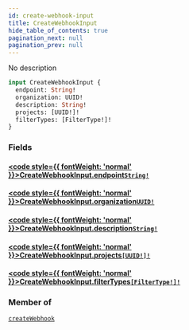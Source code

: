 ```yaml
---
id: create-webhook-input
title: CreateWebhookInput
hide_table_of_contents: true
pagination_next: null
pagination_prev: null
---
```








No description

```graphql
input CreateWebhookInput {
  endpoint: String!
  organization: UUID!
  description: String!
  projects: [UUID!]!
  filterTypes: [FilterType!]!
}
```


### Fields

#### [<code style={{ fontWeight: 'normal' }}>CreateWebhookInput.<b>endpoint</b></code>](#)<Bullet />[`String!`](/scalars/string) <Badge class="secondary" text="non-null"/> <Badge class="secondary" text="scalar"/>
> 
> 

#### [<code style={{ fontWeight: 'normal' }}>CreateWebhookInput.<b>organization</b></code>](#)<Bullet />[`UUID!`](/scalars/uuid) <Badge class="secondary" text="non-null"/> <Badge class="secondary" text="scalar"/>
> 
> 

#### [<code style={{ fontWeight: 'normal' }}>CreateWebhookInput.<b>description</b></code>](#)<Bullet />[`String!`](/scalars/string) <Badge class="secondary" text="non-null"/> <Badge class="secondary" text="scalar"/>
> 
> 

#### [<code style={{ fontWeight: 'normal' }}>CreateWebhookInput.<b>projects</b></code>](#)<Bullet />[`[UUID!]!`](/scalars/uuid) <Badge class="secondary" text="non-null"/> <Badge class="secondary" text="scalar"/>
> 
> 

#### [<code style={{ fontWeight: 'normal' }}>CreateWebhookInput.<b>filterTypes</b></code>](#)<Bullet />[`[FilterType!]!`](/enums/filter-type) <Badge class="secondary" text="non-null"/> <Badge class="secondary" text="enum"/>
> 
> 



### Member of

[`createWebhook`](/mutations/create-webhook)  <Badge class="secondary" text="mutation"/>



